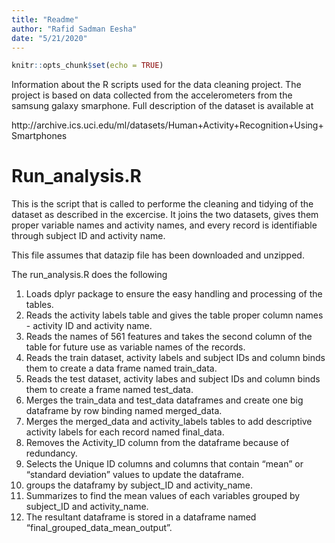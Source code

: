 ---
title: "Readme"
author: "Rafid Sadman Eesha"
date: "5/21/2020"
---

```{r setup, include=FALSE}
knitr::opts_chunk$set(echo = TRUE)
```

Information about the R scripts used for the data cleaning project. The project is based on data collected from the accelerometers  from the samsung galaxy smarphone. Full description of the dataset is available at 

http://archive.ics.uci.edu/ml/datasets/Human+Activity+Recognition+Using+Smartphones

# Run_analysis.R

This is the script that is called to performe the cleaning and tidying of the dataset as described in the excercise. It joins the two datasets, gives them proper variable names and activity names, and every record is identifiable through subject ID and activity name.  

This file assumes that datazip file has been downloaded and unzipped.

The run_analysis.R does the following 

1. Loads dplyr package to ensure the easy handling and processing of the tables.
2. Reads the activity labels table and gives the table proper column names - activity ID and activity name.
3. Reads the names of 561 features and takes the second column of the table for future use as variable names of the records.
4. Reads the train dataset, activity labels and subject IDs and column binds them to create a data frame named train_data. 
5. Reads the test dataset, activity labes and subject IDs and column binds them to create a frame named test_data.
6. Merges the train_data and test_data dataframes and create one big dataframe by row binding named merged_data.
7. Merges the merged_data and activity_labels tables to add descriptive activity labels for each record named final_data.
8. Removes the Activity_ID column from the dataframe because of redundancy.
9. Selects the Unique ID columns and columns that contain "mean" or "standard deviation" values to update the dataframe. 
10. groups the dataframy by subject_ID and activity_name.
11. Summarizes to find the mean values of each variables grouped by subject_ID and activity_name.
12. The resultant dataframe is stored in a dataframe named "final_grouped_data_mean_output".